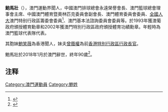 '''鮑馬壯'''（{{bd|1927年||2018年|catIdx=Bao}}），澳門運動界聞人，中國澳門排球總會永遠榮譽會長、澳門籃球總會理事會主席、中國澳門體育暨奧林匹克委員會副會長、澳門體育委員會委員、[[全國人大|全國人大]]澳門特别行政區籌委會委員<ref>{{cite web|url=http://www.chinanews.com/zhuanti/aomen/mingren/1_copy(13).htm|title=澳门名人|publisher=[[中国新闻网|中国新闻网]]|date=|accessdate=2014年9月30日|archive-date=2016年3月5日|archive-url=https://web.archive.org/web/20160305061026/http://www.chinanews.com/zhuanti/aomen/mingren/1_copy(13).htm|dead-url=no}}</ref>、澳門基本法諮詢委員會委員等。於1993年獲澳葡政府頒授體育勳章和2002年獲澳門特別行政區政府頒授體育功績勳章。年輕時為澳門籃球代表隊代表。

其胞妹[[鮑笑薇|鮑笑薇]]為香港聞人，妹夫[[曾蔭權|曾蔭權]]為前[[香港特別行政區行政長官|香港特別行政區行政長官]]。

鮑馬壯於2018年1月於澳門辭世，終年90歲<ref>{{cite news |publisher=[[澳廣視新聞|澳廣視新聞]] |date=2018年1月8日 |title=體壇前輩鮑馬壯離世終年九十歲 |url=http://www.tdm.com.mo/c_news/tv_news.php?id=362287 |accessdate=2018年1月22日 |archive-date=2018年1月23日 |archive-url=https://web.archive.org/web/20180123072559/http://www.tdm.com.mo/c_news/tv_news.php?id=362287 |dead-url=no }}{{zh-hant}}</ref>。

==注释==
{{Reflist}}

{{China-bio-stub}}

[[Category:澳門運動員|Category:澳門運動員]]
[[Category:鮑姓|Category:鮑姓]]